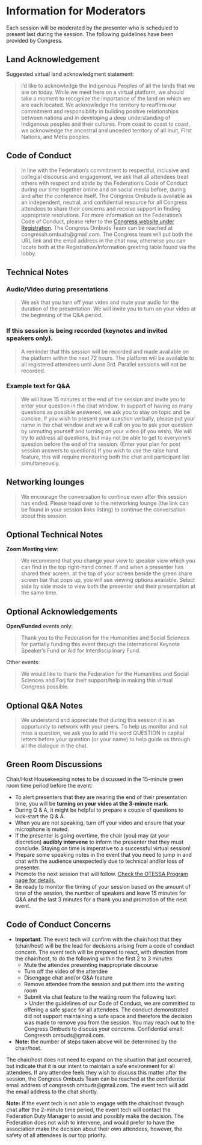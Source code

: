 # Information for Moderators {-}

Each session will be moderated by the presenter who is scheduled to present last during the session. The following guidelines have been provided by Congress.

## Land Acknowledgement {-}
Suggested virtual land acknowledgment statement:  
  
> I’d like to acknowledge the Indigenous Peoples of all the lands that we are on today. While we meet here on a virtual platform, we should take a moment to recognize the importance of the land on which we are each located. We acknowledge the territory to reaffirm our commitment and responsibility in building positive relationships between nations and in developing a deep understanding of Indigenous peoples and their cultures. From coast to coast to coast, we acknowledge the ancestral and unceded territory of all Inuit, First Nations, and Métis peoples.  

## Code of Conduct {-}

> In line with the Federation’s commitment to respectful, inclusive and collegial discourse and engagement, we ask that all attendees treat others with respect and abide by the Federation’s Code of Conduct during our time together online and on social media before, during and after the conference itself. The Congress Ombuds is available as an independent, neutral, and confidential resource for all Congress attendees to share their concerns and receive support in finding appropriate resolutions. For more information on the Federation’s Code of Conduct, please refer to the [Congress website under Registration](https://www.federationhss.ca/en/about-us/about-federation/code-conduct){target="_blank"}. The Congress Ombuds Team can be reached at congressh.ombuds@gmail.com. The Congress team will put both the URL link and the email address in the chat now, otherwise you can locate both at the Registration/Information greeting table found via the lobby.  

## Technical Notes {-}

### Audio/Video during presentations {-}

>We ask that you turn off your video and mute your audio for the duration of the presentation. We will invite you to turn on your video at the beginning of the Q&A period.  

### If this session is being recorded (keynotes and invited speakers only). {-}

>A reminder that this session will be recorded and made available on the platform within the next 72 hours. The platform will be available to all registered attendees until June 3rd. Parallel sessions will not be recorded.  

### Example text for Q&A {-}

> We will have 15 minutes at the end of the session and invite you to enter your question in the chat window. In support of having as many questions as possible answered, we ask you to stay on topic and be concise. If you wish to present your question verbally, please put your name in the chat window and we will call on you to ask your question by unmuting yourself and turning on your video (if you wish). We will try to address all questions, but may not be able to get to everyone’s question before the end of the session. (Enter your plan for post session answers to questions) If you wish to use the raise hand feature, this will require monitoring both the chat and participant list simultaneously.  

## Networking lounges {-}

>We encourage the conversation to continue even after this session has ended. Please head over to the networking lounge (the link can be found in your session links listing) to continue the conversation about this session.  

## Optional Technical Notes {-}

**Zoom Meeting view**: 

>We recommend that you change your view to speaker view which you can find in the top right-hand corner. If and when a presenter has shared their screen, at the top of your screen beside the green share screen bar that pops up, you will see viewing options available. Select side by side mode to view both the presenter and their presentation at the same time.  

## Optional Acknowledgements {-}

**Open/Funded** events only: 

> Thank you to the Federation for the Humanities and Social Sciences for partially funding this event through the International Keynote Speaker’s Fund or Aid for Interdisciplinary Fund.  

Other events:

> We would like to thank the Federation for the Humanities and Social Sciences and Forj for their support/help in making this virtual Congress possible.  

## Optional Q&A Notes {-}

>We understand and appreciate that during this session it is an opportunity to network with your peers. To help us monitor and not miss a question, we ask you to add the word QUESTION in capital letters before your question (or your name) to help guide us through all the dialogue in the chat.

## Green Room Discussions {-}

Chair/Host Housekeeping notes to be discussed in the 15-minute green room time period before the event:  

- To alert presenters that they are nearing the end of their presentation time, you will be **turning on your video at the 3-minute mark.**  
- During Q & A, it might be helpful to prepare a couple of questions to kick-start the Q & A.  
- When you are not speaking, turn off your video and ensure that your microphone is muted.  
- If the presenter is going overtime, the chair (you) may (at your discretion) **audibly intervene** to inform the presenter that they must conclude. Staying on time is imperative to a successful virtual session!  
- Prepare some speaking notes in the event that you need to jump in and chat with the audience unexpectedly due to technical and/or loss of presenter.  
- Promote the next session that will follow. [Check the OTESSA Program page for details.](https://otessa.org/2022/program){target="_blank"}  
- Be ready to monitor the timing of your session based on the amount of time of the session, the number of speakers and leave 15 minutes for Q&A and the last 3 minutes for a thank you and promotion of the next event. 

## Code of Conduct Concerns {-}

- **Important**: The event tech will confirm with the chair/host that they (chair/host) will be the lead for decisions arising from a code of conduct concern. The event tech will be prepared to react, with direction from the chair/host, to do the following within the first 2 to 3 minutes:  
  - Mute the attendee presenting inappropriate discourse  
  - Turn off the video of the attendee  
  - Disengage chat and/or Q&A feature  
  - Remove attendee from the session and put them into the waiting room  
  - Submit via chat feature to the waiting room the following text:  
    > Under the guidelines of our Code of Conduct, we are committed to offering a safe space for all attendees. The conduct demonstrated did not support maintaining a safe space and therefore the decision was made to remove you from the session. You may reach out to the Congress Ombuds to discuss your concerns. Confidential email: Congressh.ombuds@gmail.com.  
- 
**Note:** the number of steps taken above will be determined by the chair/host.  

The chair/host does not need to expand on the situation that just occurred, but indicate that it is our intent to maintain a safe environment for all attendees. If any attendee feels they wish to discuss this matter after the session, the Congress Ombuds Team can be reached at the confidential email address of congressh.ombuds@gmail.com. The event tech will add the email address to the chat shortly.  

**Note:** If the event tech is not able to engage with the chair/host through chat after the 2-minute time period, the event tech will contact the Federation Duty Manager to assist and possibly make the decision. The Federation does not wish to intervene, and would prefer to have the association make the decision about their own attendees, however, the safety of all attendees is our top priority.